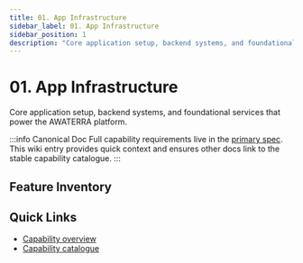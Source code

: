 ```yaml
---
title: 01. App Infrastructure
sidebar_label: 01. App Infrastructure
sidebar_position: 1
description: "Core application setup, backend systems, and foundational services that power the AWATERRA platform."
---
```



# 01. App Infrastructure

Core application setup, backend systems, and foundational services that power the AWATERRA platform.

:::info Canonical Doc
Full capability requirements live in the [primary spec](/docs/capabilities/01-App-Infrastructure/index). This wiki entry provides quick context and ensures other docs link to the stable capability catalogue.
:::

## Feature Inventory

<CapabilityFeatureList capability="app-infrastructure" />


## Quick Links
- [Capability overview](/docs/capabilities/01-App-Infrastructure/index)
- [Capability catalogue](/docs/wiki/capabilities/)
